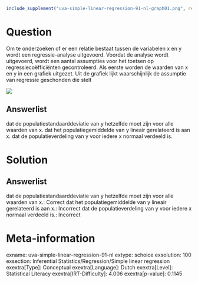 ```r
include_supplement("uva-simple-linear-regression-91-nl-graph01.png", recursive = TRUE)
```

Question
========

Om te onderzoeken of er een relatie bestaat tussen de variabelen x en y
wordt een regressie-analyse uitgevoerd. Voordat de analyse wordt
uitgevoerd, wordt een aantal assumpties voor het toetsen op
regressiecoëfficiënten gecontroleerd. Als eerste worden de waarden van x
en y in een grafiek uitgezet. Uit de grafiek lijkt waarschijnlijk de
assumptie van regressie geschonden die stelt

![](uva-simple-linear-regression-91-nl-graph01.png)

Answerlist
----------

dat de populatiestandaarddeviatie van y hetzelfde moet zijn voor alle waarden van x.
dat het populatiegemiddelde van y lineair gerelateerd is aan x.
dat de populatieverdeling van y voor iedere x normaal verdeeld is.

Solution
========

Answerlist
----------

dat de populatiestandaarddeviatie van y hetzelfde moet zijn voor alle waarden van x.: Correct
dat het populatiegemiddelde van y lineair gerelateerd is aan x.: Incorrect
dat de populatieverdeling van y voor iedere x normaal verdeeld is.: Incorrect

Meta-information
================
exname: uva-simple-linear-regression-91-nl
extype: schoice
exsolution: 100
exsection: Inferential Statistics/Regression/Simple linear regression
exextra[Type]: Conceptual
exextra[Language]: Dutch
exextra[Level]: Statistical Literacy
exextra[IRT-Difficulty]: 4.006
exextra[p-value]: 0.1145
